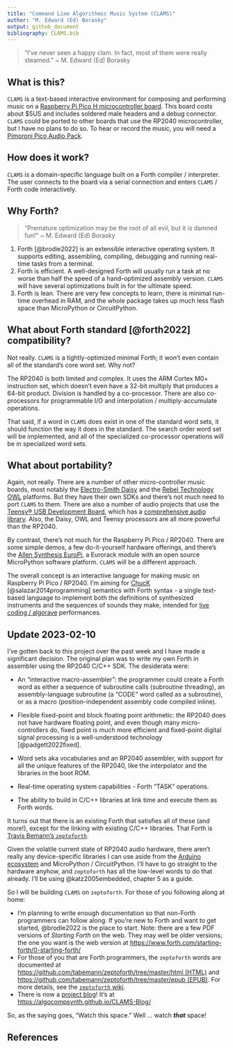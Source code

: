 ---
title: "Command Line Algorithmic Music System (CLAMS)"
author: "M. Edward (Ed) Borasky"
output: github_document
bibliography: CLAMS.bib
---

> "I've never seen a happy clam. In fact, most of them were really steamed." \~ M. Edward (Ed) Borasky

## What is this?

`CLAMS` is a text-based interactive environment for composing and performing music on a [Raspberry Pi Pico H microcontroller board](https://www.raspberrypi.com/documentation/microcontrollers/raspberry-pi-pico.html#raspberry-pi-pico-and-pico-h "Raspberry Pi Pico Website"). This board costs about \$5US and includes soldered male headers and a debug connector. `CLAMS` could be ported to other boards that use the RP2040 microcontroller, but I have no plans to do so. To hear or record the music, you will need a [Pimoroni Pico Audio Pack](https://shop.pimoroni.com/products/pico-audio-pack?variant=32369490853971).

## How does it work?

`CLAMS` is a domain-specific language built on a Forth compiler / interpreter. The user connects to the board via a serial connection and enters `CLAMS` / Forth code interactively.

## Why Forth?

> "Premature optimization may be the root of all evil, but it is damned fun!" \~ M. Edward (Ed) Borasky

1.  Forth [@brodie2022] is an extensible interactive operating system. It supports editing, assembling, compiling, debugging and running real-time tasks from a terminal.
2.  Forth is efficient. A well-designed Forth will usually run a task at no worse than half the speed of a hand-optimized assembly version. `CLAMS` will have several optimizations built in for the ultimate speed.
3.  Forth is lean. There are very few concepts to learn, there is minimal run-time overhead in RAM, and the whole package takes up much less flash space than MicroPython or CircuitPython.

## What about Forth standard [@forth2022] compatibility?

Not really. `CLAMS` is a tightly-optimized minimal Forth; it won't even contain all of the standard's core word set. Why not?

The RP2040 is both limited and complex. It uses the ARM Cortex M0+ instruction set, which doesn't even have a 32-bit multiply that produces a 64-bit product. Division is handled by a co-processor. There are also co-processors for programmable I/O and interpolation / multiply-accumulate operations.

That said, if a word in `CLAMS` does exist in one of the standard word sets, it should function the way it does in the standard. The search order word set will be implemented, and all of the specialized co-processor operations will be in specialized word sets.

## What about portability?

Again, not really. There are a number of other micro-controller music boards, most notably the [Electro-Smith Daisy](https://www.electro-smith.com/daisy "Electro-Smith Daisy") and the [Rebel Technology OWL](https://github.com/RebelTechnology/OpenWare "Rebel Technology on GitHub") platforms. But they have their own SDKs and there's not much need to port `CLAMS` to them. There are also a number of audio projects that use the [Teensy® USB Development Board](https://www.pjrc.com/teensy/ "Teensy Home Page"), which has a [comprehensive audio library](https://www.pjrc.com/teensy/td_libs_Audio.html "Teensy Audio Library"). Also, the Daisy, OWL and Teensy processors are all more powerful than the RP2040.

By contrast, there's not much for the Raspberry Pi Pico / RP2040. There are some simple demos, a few do-it-yourself hardware offerings, and there's the [Allen Synthesis EuroPi](https://allensynthesis.co.uk/modules/europi.html "EuroPi module"), a Eurorack module with an open source MicroPython software platform. `CLAMS` will be a different approach.

The overall concept is an interactive language for making music on Raspberry Pi Pico / RP2040. I'm aiming for [ChucK](https://chuck.stanford.edu/ "ChucK Home Page") [@salazar2014programming] semantics with Forth syntax - a single text-based language to implement both the definitions of synthesized instruments and the sequences of sounds they make, intended for [live coding / algorave](https://github.com/toplap/awesome-livecoding "Awesome Live Coding :ist on GitHub") performances.

## Update 2023-02-10

I've gotten back to this project over the past week and I have made a significant decision. The original plan was to write my own Forth in assembler using the RP2040 C/C++ SDK. The desiderata were:

-   An "interactive macro-assembler": the programmer could create a Forth word as either a sequence of subroutine calls (subroutine threading), an assembly-language subroutine (a "CODE" word called as a subroutine), or as a macro (position-independent assembly code compiled inline).

-   Flexible fixed-point and block floating point arithmetic: the RP2040 does not have hardware floating point, and even though many micro-controllers do, fixed point is much more efficient and fixed-point digital signal processing is a well-understood technology [@padgett2022fixed].

-   Word sets aka vocabularies and an RP2040 assembler, with support for all the unique features of the RP2040, like the interpolator and the libraries in the boot ROM.

-   Real-time operating system capabilities - Forth "TASK" operations.

-   The ability to build in C/C++ libraries at link time and execute them as Forth words.

It turns out that there is an existing Forth that satisfies all of these (and more!), except for the linking with existing C/C++ libraries. That Forth is [Travis Bemann's `zeptoforth`](https://github.com/tabemann/zeptoforth "zeptoforth on GitHub").

Given the volatile current state of RP2040 audio hardware, there aren't really any device-specific libraries I can use aside from the [Arduino ecosystem](https://github.com/pschatzmann/arduino-audio-tools "Arduino Audio Tools on GitHub") and MicroPython / CircuitPython. I'll have to go straight to the hardware anyhow, and `zeptoforth` has all the low-level words to do that already. I'll be using @katz2005embedded, chapter 5 as a guide.

So I will be building `CLAMS` on `zeptoforth`. For those of you following along at home:

-   I'm planning to write enough documentation so that non-Forth programmers can follow along. If you're new to Forth and want to get started, @brodie2022 is the place to start. Note: there are a few PDF versions of *Starting Forth* on the web. They may well be older versions; the one you want is the web version at <https://www.forth.com/starting-forth/0-starting-forth/>
-   For those of you that are Forth programmers, the `zeptoforth` words are documented at [https://github.com/tabemann/zeptoforth/tree/master/html (HTML)](https://github.com/tabemann/zeptoforth/tree/master/html "zeptoforth HTML word list") and [https://github.com/tabemann/zeptoforth/tree/master/epub (EPUB)](https://github.com/tabemann/zeptoforth/tree/master/epub "zeptoforth EPUB word list"). For more details, see the [`zeptoforth` wiki](https://github.com/tabemann/zeptoforth/wiki "zeptoforth wiki").
-   There is now a [project blog](https://algocompsynth.github.io/CLAMS-Blog/ "CLAMS Project Blog")! It's at <https://algocompsynth.github.io/CLAMS-Blog/>

So, as the saying goes, "Watch this space." Well ... watch ***that*** space!

## References
